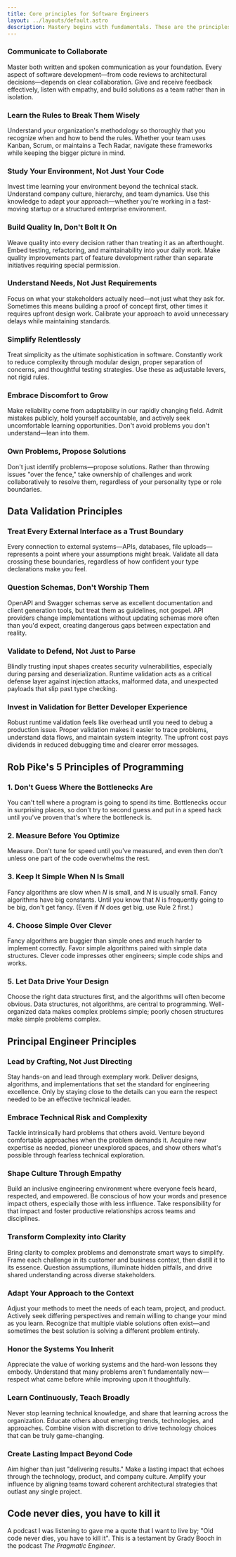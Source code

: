 ```yaml
---
title: Core principles for Software Engineers
layout: ../layouts/default.astro
description: Mastery begins with fundamentals. These are the principles I follow as an engineer. Only after deeply understanding the basics can you wisely break the rules you've set for yourself.
---
```


### Communicate to Collaborate

Master both written and spoken communication as your foundation. Every aspect of software development—from code reviews to architectural decisions—depends on clear collaboration. Give and receive feedback effectively, listen with empathy, and build solutions as a team rather than in isolation.

### Learn the Rules to Break Them Wisely

Understand your organization's methodology so thoroughly that you recognize when and how to bend the rules. Whether your team uses Kanban, Scrum, or maintains a Tech Radar, navigate these frameworks while keeping the bigger picture in mind.

### Study Your Environment, Not Just Your Code

Invest time learning your environment beyond the technical stack. Understand company culture, hierarchy, and team dynamics. Use this knowledge to adapt your approach—whether you're working in a fast-moving startup or a structured enterprise environment.

### Build Quality In, Don't Bolt It On

Weave quality into every decision rather than treating it as an afterthought. Embed testing, refactoring, and maintainability into your daily work. Make quality improvements part of feature development rather than separate initiatives requiring special permission.

### Understand Needs, Not Just Requirements

Focus on what your stakeholders actually need—not just what they ask for. Sometimes this means building a proof of concept first, other times it requires upfront design work. Calibrate your approach to avoid unnecessary delays while maintaining standards.

### Simplify Relentlessly

Treat simplicity as the ultimate sophistication in software. Constantly work to reduce complexity through modular design, proper separation of concerns, and thoughtful testing strategies. Use these as adjustable levers, not rigid rules.

### Embrace Discomfort to Grow

Make reliability come from adaptability in our rapidly changing field. Admit mistakes publicly, hold yourself accountable, and actively seek uncomfortable learning opportunities. Don't avoid problems you don't understand—lean into them.

### Own Problems, Propose Solutions

Don't just identify problems—propose solutions. Rather than throwing issues "over the fence," take ownership of challenges and work collaboratively to resolve them, regardless of your personality type or role boundaries.

## Data Validation Principles

### Treat Every External Interface as a Trust Boundary

Every connection to external systems—APIs, databases, file uploads—represents a point where your assumptions might break. Validate all data crossing these boundaries, regardless of how confident your type declarations make you feel.

### Question Schemas, Don't Worship Them

OpenAPI and Swagger schemas serve as excellent documentation and client generation tools, but treat them as guidelines, not gospel. API providers change implementations without updating schemas more often than you'd expect, creating dangerous gaps between expectation and reality.

### Validate to Defend, Not Just to Parse

Blindly trusting input shapes creates security vulnerabilities, especially during parsing and deserialization. Runtime validation acts as a critical defense layer against injection attacks, malformed data, and unexpected payloads that slip past type checking.

### Invest in Validation for Better Developer Experience

Robust runtime validation feels like overhead until you need to debug a production issue. Proper validation makes it easier to trace problems, understand data flows, and maintain system integrity. The upfront cost pays dividends in reduced debugging time and clearer error messages.

## Rob Pike's 5 Principles of Programming

### 1. Don't Guess Where the Bottlenecks Are

You can't tell where a program is going to spend its time. Bottlenecks occur in surprising places, so don't try to second guess and put in a speed hack until you've proven that's where the bottleneck is.

### 2. Measure Before You Optimize

Measure. Don't tune for speed until you've measured, and even then don't unless one part of the code overwhelms the rest.

### 3. Keep It Simple When N Is Small

Fancy algorithms are slow when $N$ is small, and $N$ is usually small. Fancy algorithms have big constants. Until you know that $N$ is frequently going to be big, don't get fancy. (Even if $N$ does get big, use Rule 2 first.)

### 4. Choose Simple Over Clever

Fancy algorithms are buggier than simple ones and much harder to implement correctly. Favor simple algorithms paired with simple data structures. Clever code impresses other engineers; simple code ships and works.

### 5. Let Data Drive Your Design

Choose the right data structures first, and the algorithms will often become obvious. Data structures, not algorithms, are central to programming. Well-organized data makes complex problems simple; poorly chosen structures make simple problems complex.

## Principal Engineer Principles

### Lead by Crafting, Not Just Directing

Stay hands-on and lead through exemplary work. Deliver designs, algorithms, and implementations that set the standard for engineering excellence. Only by staying close to the details can you earn the respect needed to be an effective technical leader.

### Embrace Technical Risk and Complexity

Tackle intrinsically hard problems that others avoid. Venture beyond comfortable approaches when the problem demands it. Acquire new expertise as needed, pioneer unexplored spaces, and show others what's possible through fearless technical exploration.

### Shape Culture Through Empathy

Build an inclusive engineering environment where everyone feels heard, respected, and empowered. Be conscious of how your words and presence impact others, especially those with less influence. Take responsibility for that impact and foster productive relationships across teams and disciplines.

### Transform Complexity into Clarity

Bring clarity to complex problems and demonstrate smart ways to simplify. Frame each challenge in its customer and business context, then distill it to its essence. Question assumptions, illuminate hidden pitfalls, and drive shared understanding across diverse stakeholders.

### Adapt Your Approach to the Context

Adjust your methods to meet the needs of each team, project, and product. Actively seek differing perspectives and remain willing to change your mind as you learn. Recognize that multiple viable solutions often exist—and sometimes the best solution is solving a different problem entirely.

### Honor the Systems You Inherit

Appreciate the value of working systems and the hard-won lessons they embody. Understand that many problems aren't fundamentally new—respect what came before while improving upon it thoughtfully.

### Learn Continuously, Teach Broadly

Never stop learning technical knowledge, and share that learning across the organization. Educate others about emerging trends, technologies, and approaches. Combine vision with discretion to drive technology choices that can be truly game-changing.

### Create Lasting Impact Beyond Code

Aim higher than just "delivering results." Make a lasting impact that echoes through the technology, product, and company culture. Amplify your influence by aligning teams toward coherent architectural strategies that outlast any single project.

## Code never dies, you have to kill it

A podcast I was listening to gave me a quote that I want to live by; "Old code never dies, you have to kill it". This is a testament by Grady Booch in the podcast *The Pragmatic Engineer*.
